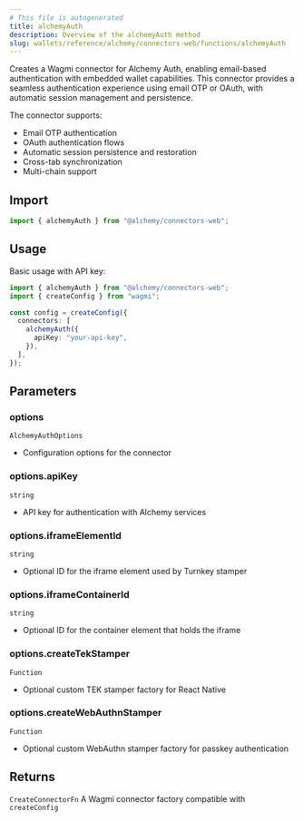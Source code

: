 ```yaml
---
# This file is autogenerated
title: alchemyAuth
description: Overview of the alchemyAuth method
slug: wallets/reference/alchemy/connectors-web/functions/alchemyAuth
---
```


Creates a Wagmi connector for Alchemy Auth, enabling email-based authentication
with embedded wallet capabilities. This connector provides a seamless authentication
experience using email OTP or OAuth, with automatic session management and persistence.

The connector supports:

- Email OTP authentication
- OAuth authentication flows
- Automatic session persistence and restoration
- Cross-tab synchronization
- Multi-chain support

## Import

```ts
import { alchemyAuth } from "@alchemy/connectors-web";
```

## Usage

Basic usage with API key:

```ts
import { alchemyAuth } from "@alchemy/connectors-web";
import { createConfig } from "wagmi";

const config = createConfig({
  connectors: [
    alchemyAuth({
      apiKey: "your-api-key",
    }),
  ],
});
```

## Parameters

### options

`AlchemyAuthOptions`

- Configuration options for the connector

### options.apiKey

`string`

- API key for authentication with Alchemy services

### options.iframeElementId

`string`

- Optional ID for the iframe element used by Turnkey stamper

### options.iframeContainerId

`string`

- Optional ID for the container element that holds the iframe

### options.createTekStamper

`Function`

- Optional custom TEK stamper factory for React Native

### options.createWebAuthnStamper

`Function`

- Optional custom WebAuthn stamper factory for passkey authentication

## Returns

`CreateConnectorFn`
A Wagmi connector factory compatible with `createConfig`
